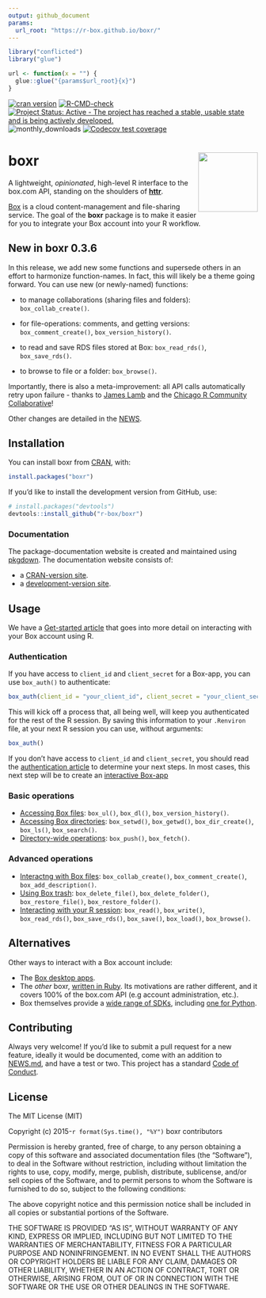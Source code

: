 ```yaml
---
output: github_document
params:
  url_root: "https://r-box.github.io/boxr/"
---
```


<!-- README.md is generated from README.Rmd. Please edit that file -->

```r
library("conflicted")
library("glue")

url <- function(x = "") {
  glue::glue("{params$url_root}{x}")
}
```

<!-- badges: start -->
[![cran version](https://www.r-pkg.org/badges/version/boxr)](https://CRAN.R-project.org/package=boxr)
[![R-CMD-check](https://github.com/r-box/boxr/workflows/R-CMD-check/badge.svg)](https://github.com/r-box/boxr/actions)
[![Project Status: Active - The project has reached a stable, usable state and is being actively developed.](https://img.shields.io/badge/repo%20status-active-brightgreen.svg)](https://www.repostatus.org/#active)
![monthly_downloads](https://cranlogs.r-pkg.org/badges/boxr)
[![Codecov test coverage](https://codecov.io/gh/r-box/boxr/branch/master/graph/badge.svg)](https://codecov.io/gh/r-box/boxr?branch=master)
<!-- badges: end -->

# boxr <img src="man/figures/logo.png" align="right" alt="" width="120" />

A lightweight, *opinionated*, high-level R interface to the box.com API, standing on the shoulders of **[httr](https://github.com/r-lib/httr)**.

[Box](https://www.box.com) is a cloud content-management and file-sharing service. The goal of the **boxr** package is to make it easier for you to integrate your Box account into your R workflow.

## New in boxr 0.3.6

In this release, we add new some functions and supersede others in an effort to harmonize function-names. In fact, this will likely be a theme going forward. You can use new (or newly-named) functions:

  - to manage collaborations (sharing files and folders): `box_collab_create()`.
  
  - for file-operations: comments, and getting versions: `box_comment_create()`, `box_version_history()`.
  
  - to read and save RDS files stored at Box: `box_read_rds()`, `box_save_rds()`.
  
  - to browse to file or a folder: `box_browse()`.

Importantly, there is also a meta-improvement: all API calls automatically retry upon failure - thanks to [James Lamb](https://github.com/jameslamb) and the [Chicago R Community Collaborative](https://github.com/chircollab)!
  
Other changes are detailed in the [NEWS](`r url("news/")`).

## Installation

You can install boxr from [CRAN](https://CRAN.R-project.org/package=boxr), with:

```R
install.packages("boxr")
```
 
If you'd like to install the development version from GitHub, use:

```R
# install.packages("devtools")
devtools::install_github("r-box/boxr")
```

### Documentation

The package-documentation website is created and maintained using [pkgdown](https://pkgdown.r-lib.org). The documentation website consists of:

  - a [CRAN-version site](`r url()`).
  - a [development-version site](`r url("dev/")`).

## Usage

We have a [Get-started article](`r url("articles/boxr.html")`) that goes into more detail on interacting with your Box account using R.

### Authentication


If you have access to `client_id` and `client_secret` for a Box-app, you can use `box_auth()` to authenticate:

```r
box_auth(client_id = "your_client_id", client_secret = "your_client_secret")
```

This will kick off a process that, all being well, will keep you authenticated for the rest of the R session. By saving this information to your `.Renviron` file, at your next R session you can use, without arguments:

```r
box_auth()
```

If you don't have access to `client_id` and `client_secret`, you should read the [authentication article](`r url("articles/boxr-apps.html")`) to determine your next steps. In most cases, this next step will be to create an [interactive Box-app](`r url("articles/boxr-app-interactive.html")`) 

### Basic operations

  - [Accessing Box files](`r url("articles/boxr.html#files")`): `box_ul()`, `box_dl()`, `box_version_history()`.
  - [Accessing Box directories](`r url("articles/boxr.html#directories")`): `box_setwd()`, `box_getwd()`, `box_dir_create()`, `box_ls()`, `box_search()`.
  - [Directory-wide operations](`r url("articles/boxr.html#directory-wide-operations")`): `box_push()`, `box_fetch()`.
  
### Advanced operations

  - [Interactng with Box files](`r url("articles/boxr.html#box-file-interaction")`):  `box_collab_create()`, `box_comment_create()`, `box_add_description()`.
  - [Using Box trash](`r url("articles/boxr.html#using-box-trash")`): `box_delete_file()`, `box_delete_folder()`, `box_restore_file()`, `box_restore_folder()`.
  - [Interacting with your R session](`r url("articles/boxr.html#interacting-with-your-r-session")`): `box_read()`, `box_write()`, `box_read_rds()`, `box_save_rds()`, `box_save()`, `box_load()`, `box_browse()`.

## Alternatives

Other ways to interact with a Box account include:

  - The [Box desktop apps](https://www.box.com/resources/downloads).
  - The *other* boxr, [written in Ruby](https://github.com/cburnette/boxr). Its motivations are rather different, and it covers 100% of the box.com API (e.g account administration, etc.).
  - Box themselves provide a [wide range of SDKs](https://github.com/box), including [one for Python](https://github.com/box/box-python-sdk).

## Contributing

Always very welcome! If you'd like to submit a pull request for a new feature, ideally it would be documented, come with an addition to [NEWS.md](`r url("news/")`), and have a test or two. This project has a standard [Code of Conduct](`r url("CONDUCT.html")`).

## License

The MIT License (MIT)

Copyright (c) 2015-`r format(Sys.time(), "%Y")` boxr contributors

Permission is hereby granted, free of charge, to any person obtaining a copy
of this software and associated documentation files (the "Software"), to deal
in the Software without restriction, including without limitation the rights
to use, copy, modify, merge, publish, distribute, sublicense, and/or sell
copies of the Software, and to permit persons to whom the Software is
furnished to do so, subject to the following conditions:

The above copyright notice and this permission notice shall be included in all
copies or substantial portions of the Software.

THE SOFTWARE IS PROVIDED "AS IS", WITHOUT WARRANTY OF ANY KIND, EXPRESS OR
IMPLIED, INCLUDING BUT NOT LIMITED TO THE WARRANTIES OF MERCHANTABILITY,
FITNESS FOR A PARTICULAR PURPOSE AND NONINFRINGEMENT. IN NO EVENT SHALL THE
AUTHORS OR COPYRIGHT HOLDERS BE LIABLE FOR ANY CLAIM, DAMAGES OR OTHER
LIABILITY, WHETHER IN AN ACTION OF CONTRACT, TORT OR OTHERWISE, ARISING FROM,
OUT OF OR IN CONNECTION WITH THE SOFTWARE OR THE USE OR OTHER DEALINGS IN THE
SOFTWARE.



